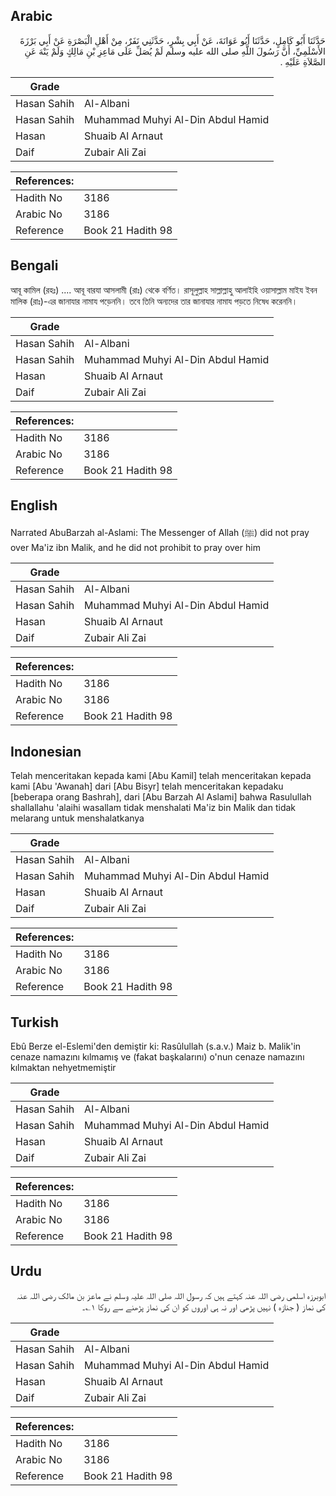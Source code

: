 ## Arabic


<div dir="rtl" lang="ar" style={{fontSize:'larger',backgroundColor:'#f8f9fa',padding:20}}>
حَدَّثَنَا أَبُو كَامِلٍ، حَدَّثَنَا أَبُو عَوَانَةَ، عَنْ أَبِي بِشْرٍ، حَدَّثَنِي نَفَرٌ، مِنْ أَهْلِ الْبَصْرَةِ عَنْ أَبِي بَرْزَةَ الأَسْلَمِيِّ، أَنَّ رَسُولَ اللَّهِ صلى الله عليه وسلم لَمْ يُصَلِّ عَلَى مَاعِزِ بْنِ مَالِكٍ وَلَمْ يَنْهَ عَنِ الصَّلاَةِ عَلَيْهِ ‏.‏
</div>
<div style={{backgroundColor:'#f8f9fa',padding:20, marginBottom: 10}}><table> <thead> <tr> <th>Grade</th> <th></th> </tr> </thead> <tbody> <tr><td>Hasan Sahih</td><td>Al-Albani</td></tr><tr><td>Hasan Sahih</td><td>Muhammad Muhyi Al-Din Abdul Hamid</td></tr><tr><td>Hasan</td><td>Shuaib Al Arnaut</td></tr><tr><td>Daif</td><td>Zubair Ali Zai</td></tr></tbody></table><table> <thead> <tr> <th>References:</th> <th></th> </tr> </thead> <tbody><tr><td>Hadith No</td><td>3186</td></tr><tr><td>Arabic No</td><td>3186</td></tr><tr><td>Reference</td><td>Book 21 Hadith 98</td></tr></tbody></table></div>

## Bengali


<div dir="ltr" lang="bn" style={{fontSize:'larger',backgroundColor:'#f8f9fa',padding:20}}>
আবূ কামিল (রহঃ) .... আবূ বারযা আসলামী (রাঃ) থেকে বর্ণিত। রাসূলুল্লাহ সাল্লাল্লাহু আলাইহি ওয়াসাল্লাম মাইয ইবন মালিক (রাঃ)-এর জানাযার নামায পড়েননি। তবে তিনি অন্যদের তার জানাযার নামায পড়তে নিষেধ করেননি।
</div>
<div style={{backgroundColor:'#f8f9fa',padding:20, marginBottom: 10}}><table> <thead> <tr> <th>Grade</th> <th></th> </tr> </thead> <tbody> <tr><td>Hasan Sahih</td><td>Al-Albani</td></tr><tr><td>Hasan Sahih</td><td>Muhammad Muhyi Al-Din Abdul Hamid</td></tr><tr><td>Hasan</td><td>Shuaib Al Arnaut</td></tr><tr><td>Daif</td><td>Zubair Ali Zai</td></tr></tbody></table><table> <thead> <tr> <th>References:</th> <th></th> </tr> </thead> <tbody><tr><td>Hadith No</td><td>3186</td></tr><tr><td>Arabic No</td><td>3186</td></tr><tr><td>Reference</td><td>Book 21 Hadith 98</td></tr></tbody></table></div>

## English


<div dir="ltr" lang="en" style={{fontSize:'larger',backgroundColor:'#f8f9fa',padding:20}}>
Narrated AbuBarzah al-Aslami: The Messenger of Allah (ﷺ) did not pray over Ma'iz ibn Malik, and he did not prohibit to pray over him
</div>
<div style={{backgroundColor:'#f8f9fa',padding:20, marginBottom: 10}}><table> <thead> <tr> <th>Grade</th> <th></th> </tr> </thead> <tbody> <tr><td>Hasan Sahih</td><td>Al-Albani</td></tr><tr><td>Hasan Sahih</td><td>Muhammad Muhyi Al-Din Abdul Hamid</td></tr><tr><td>Hasan</td><td>Shuaib Al Arnaut</td></tr><tr><td>Daif</td><td>Zubair Ali Zai</td></tr></tbody></table><table> <thead> <tr> <th>References:</th> <th></th> </tr> </thead> <tbody><tr><td>Hadith No</td><td>3186</td></tr><tr><td>Arabic No</td><td>3186</td></tr><tr><td>Reference</td><td>Book 21 Hadith 98</td></tr></tbody></table></div>

## Indonesian


<div dir="ltr" lang="id" style={{fontSize:'larger',backgroundColor:'#f8f9fa',padding:20}}>
Telah menceritakan kepada kami [Abu Kamil] telah menceritakan kepada kami [Abu 'Awanah] dari [Abu Bisyr] telah menceritakan kepadaku [beberapa orang Bashrah], dari [Abu Barzah Al Aslami] bahwa Rasulullah shallallahu 'alaihi wasallam tidak menshalati Ma'iz bin Malik dan tidak melarang untuk menshalatkanya
</div>
<div style={{backgroundColor:'#f8f9fa',padding:20, marginBottom: 10}}><table> <thead> <tr> <th>Grade</th> <th></th> </tr> </thead> <tbody> <tr><td>Hasan Sahih</td><td>Al-Albani</td></tr><tr><td>Hasan Sahih</td><td>Muhammad Muhyi Al-Din Abdul Hamid</td></tr><tr><td>Hasan</td><td>Shuaib Al Arnaut</td></tr><tr><td>Daif</td><td>Zubair Ali Zai</td></tr></tbody></table><table> <thead> <tr> <th>References:</th> <th></th> </tr> </thead> <tbody><tr><td>Hadith No</td><td>3186</td></tr><tr><td>Arabic No</td><td>3186</td></tr><tr><td>Reference</td><td>Book 21 Hadith 98</td></tr></tbody></table></div>

## Turkish


<div dir="ltr" lang="tr" style={{fontSize:'larger',backgroundColor:'#f8f9fa',padding:20}}>
Ebû Berze el-Eslemi'den demiştir ki: Rasûlullah (s.a.v.) Maiz b. Malik'in cenaze namazını kılmamış ve (fakat başkalarını) o'nun cenaze namazını kılmaktan nehyetmemiştir
</div>
<div style={{backgroundColor:'#f8f9fa',padding:20, marginBottom: 10}}><table> <thead> <tr> <th>Grade</th> <th></th> </tr> </thead> <tbody> <tr><td>Hasan Sahih</td><td>Al-Albani</td></tr><tr><td>Hasan Sahih</td><td>Muhammad Muhyi Al-Din Abdul Hamid</td></tr><tr><td>Hasan</td><td>Shuaib Al Arnaut</td></tr><tr><td>Daif</td><td>Zubair Ali Zai</td></tr></tbody></table><table> <thead> <tr> <th>References:</th> <th></th> </tr> </thead> <tbody><tr><td>Hadith No</td><td>3186</td></tr><tr><td>Arabic No</td><td>3186</td></tr><tr><td>Reference</td><td>Book 21 Hadith 98</td></tr></tbody></table></div>

## Urdu


<div dir="rtl" lang="ur" style={{fontSize:'larger',backgroundColor:'#f8f9fa',padding:20}}>
ابوبرزہ اسلمی رضی اللہ عنہ کہتے ہیں کہ رسول اللہ صلی اللہ علیہ وسلم نے ماعز بن مالک رضی اللہ عنہ کی نماز ( جنازہ ) نہیں پڑھی اور نہ ہی اوروں کو ان کی نماز پڑھنے سے روکا ۱؎۔
</div>
<div style={{backgroundColor:'#f8f9fa',padding:20, marginBottom: 10}}><table> <thead> <tr> <th>Grade</th> <th></th> </tr> </thead> <tbody> <tr><td>Hasan Sahih</td><td>Al-Albani</td></tr><tr><td>Hasan Sahih</td><td>Muhammad Muhyi Al-Din Abdul Hamid</td></tr><tr><td>Hasan</td><td>Shuaib Al Arnaut</td></tr><tr><td>Daif</td><td>Zubair Ali Zai</td></tr></tbody></table><table> <thead> <tr> <th>References:</th> <th></th> </tr> </thead> <tbody><tr><td>Hadith No</td><td>3186</td></tr><tr><td>Arabic No</td><td>3186</td></tr><tr><td>Reference</td><td>Book 21 Hadith 98</td></tr></tbody></table></div>